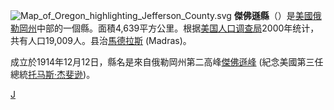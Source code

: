 {{noteTA
|T=zh:傑佛遜縣 (俄勒岡州); zh-hans:杰佛逊县 (俄勒冈州); zh-hant:傑佛遜縣 (俄勒岡州); zh-cn:杰斐逊县 (俄勒冈州); zh-tw:傑佛遜郡 (俄勒岡州);
|1=zh:县; zh-hans:县; zh-hant:縣; zh-tw:郡;
|2=zh:托马斯;zh-hans:托马斯;zh-hant:托馬斯;zh-tw:湯瑪斯;zh-hk:湯瑪斯;zh-mo:湯瑪斯;
|3=zh:杰斐逊;zh-hans:杰斐逊;zh-hant:傑斐遜;zh-tw:傑佛遜;zh-hk:傑佛遜;zh-mo:傑佛遜;
}}
{{Otheruses|傑佛遜縣|subject=美國俄勒岡州的一個縣|other=同名的縣}}
[[File:Map_of_Oregon_highlighting_Jefferson_County.svg|right]]
'''傑佛遜縣'''（{{lang-en|Jefferson County}}）是[[美國|美國]][[俄勒岡州|俄勒岡州]]中部的一個縣。面積4,639平方公里。根据[[美国人口调查局|美国人口调查局]]2000年统计，共有人口19,009人。县治[[马德拉斯（俄勒冈州）|馬德拉斯]] (Madras)。

成立於1914年12月12日，縣名是來自俄勒岡州第二高峰[[傑佛遜峰|傑佛遜峰]] (紀念美國第三任總統[[托马斯·杰斐逊|托马斯·杰斐逊]])。

{{OR-stub}}
[[Category:俄勒冈州行政区划|J]]